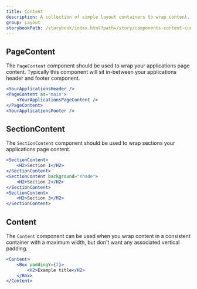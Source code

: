 ```yaml
---
title: Content
description: A collection of simple layout containers to wrap content.
group: Layout
storybookPath: /storybook/index.html?path=/story/components-content-content--basic
---
```


## PageContent

The `PageContent` component should be used to wrap your applications page content. Typically this component will sit in-between your applications header and footer component.

```jsx
<YourApplicationsHeader />
<PageContent as="main">
	<YourApplicationsPageContent />
</PageContent>
<YourApplicationsFooter />
```

## SectionContent

The `SectionContent` component should be used to wrap sections your applications page content.

```jsx
<SectionContent>
	<H2>Section 1</H2>
</SectionContent>
<SectionContent background="shade">
	<H2>Section 2</H2>
</SectionContent>
<SectionContent>
	<H2>Section 3</H2>
</SectionContent>
```

## Content

The `Content` component can be used when you wrap content in a consistent container with a maximum width, but don't want any associated vertical padding.

```jsx
<Content>
	<Box paddingY={2}>
		<H2>Example title</H2>
	</Box>
</Content>
```
